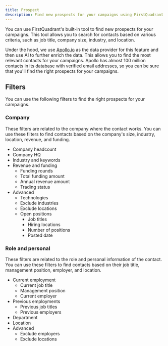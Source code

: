 ```yaml
---
title: Prospect
description: Find new prospects for your campaigns using FirstQuadrant's built-in tool.
---
```


You can use FirstQuadrant's built-in tool to find new prospects for your campaigns. This tool allows you to search for contacts based on various criteria, such as job title, company size, industry, and location.

Under the hood, we use [Apollo.io](https://www.apollo.io) as the data provider for this feature and then use AI to further enrich the data. This allows you to find the most relevant contacts for your campaigns. Apollo has almost 100 million contacts in its database with verified email addresses, so you can be sure that you'll find the right prospects for your campaigns.

## Filters

You can use the following filters to find the right prospects for your campaigns.

### Company

These filters are related to the company where the contact works. You can use these filters to find contacts based on the company's size, industry, location, revenue, and funding.

- Company headcount
- Company HQ
- Industry and keywords
- Revenue and funding
  - Funding rounds
  - Total funding amount
  - Annual revenue amount
  - Trading status
- Advanced
  - Technologies
  - Exclude industries
  - Exclude locations
  - Open positions
    - Job titles
    - Hiring locations
    - Number of positions
    - Posted date

### Role and personal

These filters are related to the role and personal information of the contact. You can use these filters to find contacts based on their job title, management position, employer, and location.

- Current employment
  - Current job title
  - Management position
  - Current employer
- Previous employments
  - Previous job titles
  - Previous employers
- Department
- Location
- Advanced
  - Exclude employers
  - Exclude locations
